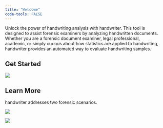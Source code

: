 ```yaml
---
title: "Welcome"
code-tools: FALSE
---
```


Unlock the power of handwriting analysis with handwriter. This tool is designed to assist forensic examiners by analyzing handwritten documents. Whether you are a forensic document examiner, legal professional, academic, or simply curious about how statistics are applied to handwriting, handwriter provides an automated way to evaluate handwriting samples.

## Get Started

[![](www/quick_start.png){fig-align="center"}](quick-start-guide.html)

## Learn More

handwriter addresses two forensic scenarios.

::: {layout-ncol="2"}
![](www/open_set.png){fig-align="center"}

![](www/closed_set.png){fig-align="center"}
:::
